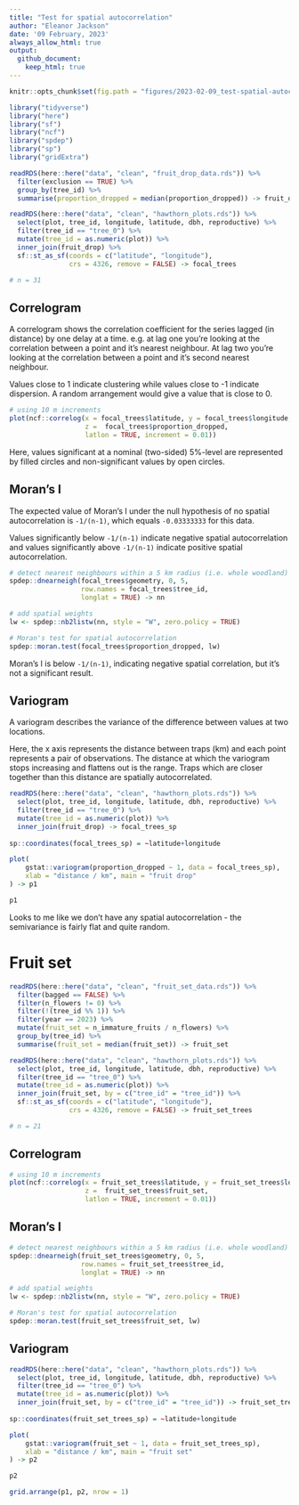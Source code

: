```yaml
---
title: "Test for spatial autocorrelation"
author: "Eleanor Jackson"
date: '09 February, 2023'
always_allow_html: true
output: 
  github_document:
    keep_html: true
---
```


```r
knitr::opts_chunk$set(fig.path = "figures/2023-02-09_test-spatial-autocorrelation/")
```

```r
library("tidyverse")
library("here")
library("sf")
library("ncf")
library("spdep")
library("sp")
library("gridExtra")
```

```r
readRDS(here::here("data", "clean", "fruit_drop_data.rds")) %>% 
  filter(exclusion == TRUE) %>% 
  group_by(tree_id) %>% 
  summarise(proportion_dropped = median(proportion_dropped)) -> fruit_drop

readRDS(here::here("data", "clean", "hawthorn_plots.rds")) %>%
  select(plot, tree_id, longitude, latitude, dbh, reproductive) %>%
  filter(tree_id == "tree_0") %>%
  mutate(tree_id = as.numeric(plot)) %>% 
  inner_join(fruit_drop) %>% 
  sf::st_as_sf(coords = c("latitude", "longitude"), 
               crs = 4326, remove = FALSE) -> focal_trees

# n = 31

```

## Correlogram

A correlogram shows the correlation coefficient for the series lagged (in distance) by one delay at a time. e.g. at lag one you’re looking at the correlation between a point and it’s nearest neighbour. At lag two you’re looking at the correlation between a point and it’s second nearest neighbour.

Values close to 1 indicate clustering while values close to -1 indicate dispersion. A random arrangement would give a value that is close to 0.

```r
# using 10 m increments
plot(ncf::correlog(x = focal_trees$latitude, y = focal_trees$longitude, 
                   z =  focal_trees$proportion_dropped,
                   latlon = TRUE, increment = 0.01))

```

Here, values significant at a nominal (two-sided) 5%-level are represented by filled circles and non-significant values by open circles. 


## Moran's I

The expected value of Moran's I under the null hypothesis of no spatial autocorrelation is `-1/(n-1)`, which equals `-0.03333333` for this data. 

Values significantly below `-1/(n-1)` indicate negative spatial autocorrelation and values significantly above `-1/(n-1)` indicate positive spatial autocorrelation. 

```r
# detect nearest neighbours within a 5 km radius (i.e. whole woodland)
spdep::dnearneigh(focal_trees$geometry, 0, 5, 
                  row.names = focal_trees$tree_id,  
                  longlat = TRUE) -> nn

# add spatial weights
lw <- spdep::nb2listw(nn, style = "W", zero.policy = TRUE) 

# Moran's test for spatial autocorrelation
spdep::moran.test(focal_trees$proportion_dropped, lw) 

```

Moran's I is below `-1/(n-1)`, indicating negative spatial correlation, but it's not a significant result.

## Variogram

A variogram describes the variance of the difference between values at two locations. 

Here, the x axis represents the distance between traps (km) and each point represents a pair of observations. The distance at which the variogram stops increasing and flattens out is the range. Traps which are closer together than this distance are spatially autocorrelated.

```r

readRDS(here::here("data", "clean", "hawthorn_plots.rds")) %>%
  select(plot, tree_id, longitude, latitude, dbh, reproductive) %>%
  filter(tree_id == "tree_0") %>%
  mutate(tree_id = as.numeric(plot)) %>% 
  inner_join(fruit_drop) -> focal_trees_sp
  
sp::coordinates(focal_trees_sp) = ~latitude+longitude

plot(
    gstat::variogram(proportion_dropped ~ 1, data = focal_trees_sp), 
    xlab = "distance / km", main = "fruit drop"
) -> p1

p1
```

Looks to me like we don't have any spatial autocorrelation - the semivariance is fairly flat and quite random.

# Fruit set

```r
readRDS(here::here("data", "clean", "fruit_set_data.rds")) %>%
  filter(bagged == FALSE) %>%
  filter(n_flowers != 0) %>% 
  filter(!(tree_id %% 1)) %>%
  filter(year == 2023) %>% 
  mutate(fruit_set = n_immature_fruits / n_flowers) %>% 
  group_by(tree_id) %>% 
  summarise(fruit_set = median(fruit_set)) -> fruit_set

readRDS(here::here("data", "clean", "hawthorn_plots.rds")) %>%
  select(plot, tree_id, longitude, latitude, dbh, reproductive) %>%
  filter(tree_id == "tree_0") %>%
  mutate(tree_id = as.numeric(plot)) %>% 
  inner_join(fruit_set, by = c("tree_id" = "tree_id")) %>% 
  sf::st_as_sf(coords = c("latitude", "longitude"), 
               crs = 4326, remove = FALSE) -> fruit_set_trees

# n = 21

```

## Correlogram

```r
# using 10 m increments
plot(ncf::correlog(x = fruit_set_trees$latitude, y = fruit_set_trees$longitude, 
                   z =  fruit_set_trees$fruit_set,
                   latlon = TRUE, increment = 0.01))

```

## Moran's I

```r
# detect nearest neighbours within a 5 km radius (i.e. whole woodland)
spdep::dnearneigh(fruit_set_trees$geometry, 0, 5, 
                  row.names = fruit_set_trees$tree_id,  
                  longlat = TRUE) -> nn

# add spatial weights
lw <- spdep::nb2listw(nn, style = "W", zero.policy = TRUE) 

# Moran's test for spatial autocorrelation
spdep::moran.test(fruit_set_trees$fruit_set, lw) 

```

## Variogram

```r

readRDS(here::here("data", "clean", "hawthorn_plots.rds")) %>%
  select(plot, tree_id, longitude, latitude, dbh, reproductive) %>%
  filter(tree_id == "tree_0") %>%
  mutate(tree_id = as.numeric(plot)) %>% 
  inner_join(fruit_set, by = c("tree_id" = "tree_id")) -> fruit_set_trees_sp
  
sp::coordinates(fruit_set_trees_sp) = ~latitude+longitude

plot(
    gstat::variogram(fruit_set ~ 1, data = fruit_set_trees_sp), 
    xlab = "distance / km", main = "fruit set"
) -> p2

p2
```

```r
grid.arrange(p1, p2, nrow = 1)
```
